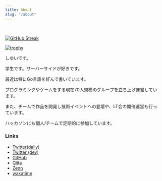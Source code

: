 ```yaml
---
title: About
slug: "/about"
---
```


<br />

[![GitHub Streak](https://streak-stats.demolab.com?user=Sigumaa&theme=monokai&hide_border=true&border_radius=1.3&date_format=%5BY%20%5DM%20j)](https://git.io/streak-stats)

[![trophy](https://github-profile-trophy.vercel.app/?username=Sigumaa&theme=monokai&row=1&no-bg=false&column=8&no-frame=true)](https://github.com/ryo-ma/github-profile-trophy)

しゆいです。  

学生です。サーバーサイドが好きです。  

最近は特にGo言語を好んで書いています。  

プログラミングやゲームをする現在70人規模のグループを立ち上げ運営しています。  

また、チームで作品を開発し技術イベントへの登壇や、LT会の開催運営も行っています。  

ハッカソンにも個人/チームで定期的に参加しています。  

### Links

- [Twitter(daily)](https://twitter.com/shiii_i_)
- [Twitter (dev)](https://twitter.com/shiyuidev)
- [GitHub](https://github.com/Sigumaa)
- [Qiita](https://qiita.com/Siguma)
- [Zenn](https://zenn.dev/shiyui)
- [wakatime](https://wakatime.com/@Sigumaa)
